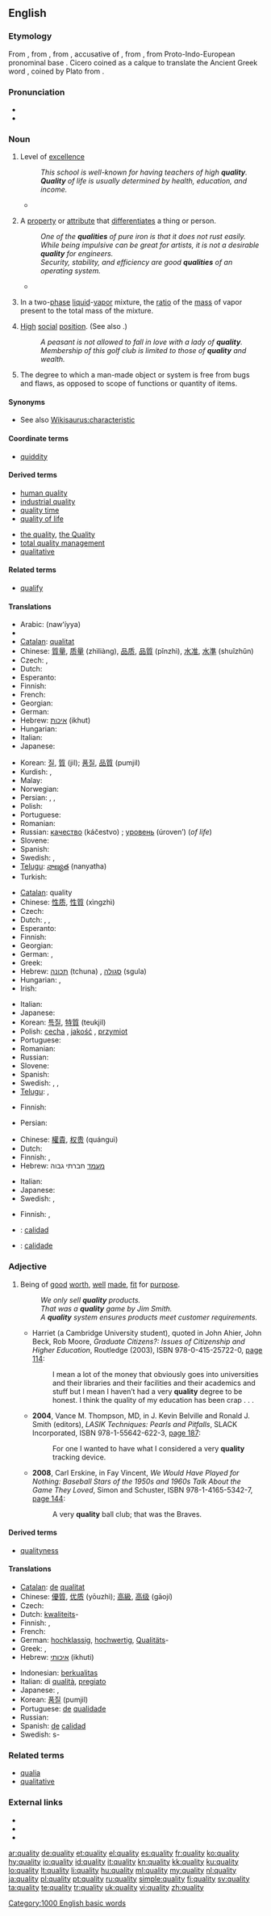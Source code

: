 ==English==
{{wikipedia|dab=Quality (disambiguation)|mul=Quality}}

===Etymology===
From {{etyl|enm}}, from {{etyl|fro}} {{term|qualité}}, from {{etyl|la}} {{term|qualitatem}}, accusative of {{term|qualitas}}, from {{term|qualis||of what kind}}, from Proto-Indo-European pronominal base {{proto|Indo-European|title=|kwo-|who, how}}.  Cicero coined {{term|qualitas}} as a calque to translate the Ancient Greek word {{term|sc=polytonic|ποιότης|tr=poiotes||quality}}, coined by Plato from {{term|sc=polytonic|ποῖος|tr=poios||of what nature, of what kind}}.

===Pronunciation===
* {{IPA|/ˈkwɒl.ɪ.ti/|/ˈkwɑl.ɪ.ti/}}
* {{audio|en-us-quality.ogg|Audio (US)}}

===Noun===
{{en-noun|qualit|ies|-}}

# {{uncountable}} Level of [[excellence]]
#: ''This school is well-known for having teachers of high '''quality'''.''
#: '''''Quality''' of life is usually determined by health, education, and income.''
#* {{RQ:Wodehouse Offing|I|“I'll tell you what you're going to do. Have you a clean shirt?” “Several.” “And a toothbrush?” “Two, both of the finest '''quality'''.” “Then pack them. You're coming to Brinkley tomorrow.”}}
# {{countable}} A [[property]] or [[attribute]] that [[differentiate]]s a thing or person.
#: ''One of the '''qualities''' of pure iron is that it does not rust easily.''
#: ''While being impulsive can be great for artists, it is not a desirable '''quality''' for engineers.''
#: ''Security, stability, and efficiency are good '''qualities''' of an operating system.''
#* {{RQ:Wodehouse Offing|XX|“That's life,” she said, and buzzed off to keep her vigil, leaving me kicking myself because I'd forgotten to say anything about the '''quality''' of mercy not being strained. It isn't, as I dare say you know, and a mention of this might just have done the trick.}}
# {{thermodynamics}} In a two-[[phase]] [[liquid]]-[[vapor]] mixture, the [[ratio]] of the [[mass]] of vapor present to the total mass of the mixture.
# {{archaic}} [[high|High]] [[social]] [[position]]. (See also {{term|the quality}}.)
#: ''A peasant is not allowed to fall in love with a lady of '''quality'''.''
#: ''Membership of this golf club is limited to those of '''quality''' and wealth.''
# {{uncountable}} The degree to which a man-made object or system is free from bugs and flaws, as opposed to scope of functions or quantity of items.

====Synonyms====
* See also [[Wikisaurus:characteristic]]

====Coordinate terms====
* {{sense|a property that differentiates}} [[quiddity]]

====Derived terms====
{{lookfrom|quality}}
{{der-top}}
* [[human quality]]
* [[industrial quality]]
* [[quality time]]
* [[quality of life]]
{{der-mid}}
* [[the quality]], [[the Quality]]
* [[total quality management]]
* [[qualitative]]
{{der-bottom}}

====Related terms====
* [[qualify]]

====Translations====
{{trans-top|level of excellence}}
* Arabic: {{Arab|[[نوعية]]}} (nawʻíyya) {{f}}
* {{trreq|Armenian}}
* [[Catalan]]: [[qualitat]] {{f}}
* Chinese: [[質量]], [[质量]] (zhìliàng), [[品质]], [[品質]] (pǐnzhì), [[水准]], [[水準]] (shuǐzhǔn)
* Czech: {{t-|cs|kvalita|f}}, {{t-|cs|jakost|f}}
* Dutch: {{t+|nl|kwaliteit|f}}
* Esperanto: {{t-|eo|kvalito|xs=Esperanto}}
* Finnish: {{t+|fi|laatu}}
* French: {{t+|fr|qualité|f}}
* Georgian: {{t|ka|ხარისხი|tr=xarisxi|sc=Geor|xs=Georgian}}
* German: {{t+|de|Qualität|f}}
* Hebrew: [[איכות]] (ikhut) {{f}}
* Hungarian: {{t+|hu|minőség}}
* Italian: {{t+|it|qualità|f}}
* Japanese: {{t-|ja|品質|tr=hinshitsu}}
{{trans-mid}}
* Korean: [[질]], [[質]] (jil); [[품질]], [[品質]] (pumjil)
* Kurdish: {{ku-Arab|[[چۆنیی]]}}, {{ku-Arab|[[چۆنێتیی]]}}
* Malay: {{t-|ms|mutu|xs=Malay}}
* Norwegian: {{t+|no|kvalitet}}
* Persian: {{t|fa|کیفیت|xs=Persian}},  {{t|fa|چونی|xs=Persian}},  {{t|fa|کیفیت|tr=keyfiyat|xs=Persian}}
* Polish: {{t+|pl|jakość|f}}
* Portuguese: {{t+|pt|qualidade|f}}
* Romanian: {{t+|ro|calitate|f}}
* Russian: [[качество]] (káčestvo) {{n}}; [[уровень]] (úroven’) {{m}} (''of life'')
* Slovene: {{t+|sl|kakovost|f|alt=kakóvost}}
* Spanish: {{t+|es|calidad|f}}
* Swedish: {{t+|sv|kvalitet|c}}, {{t+|sv|kvalité|c}}
* [[Telugu]]: [[నాణ్యత]] (nanyatha)
* Turkish: {{t|tr|kaliteli}}
{{trans-bottom}}

{{trans-top|differentiating property or attribute}}
* [[Catalan]]: quality {{f}}
* Chinese: [[性质]], [[性質]] (xìngzhì)
* Czech: {{t+|cs|vlastnost|f}}
* Dutch: {{t+|nl|eigenschap|f}},  {{t+|nl|hoedanigheid|f}}, {{t+|nl|kwaliteit|f}}
* Esperanto: {{t+|eo|eco|xs=Esperanto}}
* Finnish: {{t+|fi|ominaisuus}}
* Georgian: {{t|ka|თვისება|tr=t'viseba|sc=Geor|xs=Georgian}}
* German: {{t+|de|Qualität|f}}, {{t+|de|Eigenschaft|f}}
* Greek: {{t+|el|ποιότητα|f|tr=piótita}}
* Hebrew: [[תכונה]] (tchuna) {{f}}, [[סגולה]] (sgula) {{f}}
* Hungarian: {{t+|hu|tulajdonság}}, {{t|hu|sajátság}}
* Irish: {{t-|ga|dúchas|m|xs=Irish}}
{{trans-mid}}
* Italian: {{t+|it|qualità|f}}
* Japanese: {{t+|ja|性質|tr=seishitsu}}
* Korean: [[특질]], [[特質]] (teukjil)
* Polish: [[cecha]] {{f}}, [[jakość]] {{f}}, [[przymiot]] {{m}}
* Portuguese: {{t+|pt|qualidade|f}}
* Romanian: {{t+|ro|calitate|f}}
* Russian: {{t+|ru|качество|n|tr=káčestvo}}
* Slovene: {{t+|sl|kakovost|f|alt=kakóvost}}
* Spanish: {{t-|es|cualidad|f}}
* Swedish: {{t+|sv|kvalitet|c}}, {{t|sv|kvalité|c}}, {{t+|sv|egenskap|c}}
* [[Telugu]]: {{t|te|గుణం|tr=guNam}},  {{t|te|లక్షణం|tr=lakshaNam}}
{{trans-bottom}}

{{trans-top|ratio of the mass of vapor present to the total mass of a two-phase liquid-vapor mixture}}
* Finnish: {{t-|fi|höyrypitoisuus}}
{{trans-mid}}
* Persian: {{t|fa|کسر وزنی بخار در مخلوط بخار-مایع|xs=Persian}}
{{trans-bottom}}

{{trans-top|archaic: social position}}
* Chinese: [[權貴]], [[权贵]] (quánguì)
* Dutch: {{t+|nl|klasse|f}}
* Finnish: {{t-|fi|sääty}},  {{t|fi|säätyläisyys}}
* Hebrew: [[מעמד]] חברתי גבוה
{{trans-mid}}
* Italian: {{t+|it|qualità|f}}
* Japanese: {{t+|ja|品|tr=hin}}
* Swedish: <!--- {{t|sv|förnäm}} is this ever used as a noun?? ---> {{t+|sv|hög}} {{t-|sv|rang}}, {{t+|sv|stånd}}
{{trans-bottom}}

{{trans-top|degree to which a man-made object or system is free from bugs and flaws}}
* Finnish: {{t+|fi|laatu}}, {{t-|fi|laadukkuus}}
{{trans-mid}}
{{trans-bottom}}

{{checktrans-top}}
* {{ttbc|Spanish}}: [[calidad]]
* {{ttbc|Galician}}: [[calidade]]
{{trans-bottom}}

===Adjective===
{{en-adj}}

# Being of [[good]] [[worth]], [[well]] [[made]], [[fit]] for [[purpose]].
#: ''We only sell '''quality''' products.''
#: ''That was a '''quality''' game by Jim Smith.''
#: ''A '''quality''' system ensures products meet customer requirements.''
#* {{ante|2003}} Harriet (a Cambridge University student), quoted in John Ahier, John Beck, Rob Moore, ''Graduate Citizens?: Issues of Citizenship and Higher Education'', Routledge (2003), ISBN 978-0-415-25722-0, [http://books.google.com/books?id=SPcgNSHkwgwC&pg=PA114&dq=quality page 114]:
#*: I mean a lot of the money that obviously goes into universities and their libraries and their facilities and their academics and stuff but I mean I haven’t had a very '''quality''' degree to be honest. I think the quality of my education has been crap . . . <!-- [ellipsis in original book; it's not clear if it's Harriet's or the authors'] -->
#* '''2004''', Vance M. Thompson, MD, in J. Kevin Belville and Ronald J. Smith (editors), ''LASIK Techniques: Pearls and Pitfalls'', SLACK Incorporated, ISBN 978-1-55642-622-3, [http://books.google.com/books?id=nCCj9mE8LP4C&pg=PA187&dq=quality page 187]:
#*: For one I wanted to have what I considered a very '''quality''' tracking device.
#* '''2008''', Carl Erskine, in Fay Vincent, ''We Would Have Played for Nothing: Baseball Stars of the 1950s and 1960s Talk About the Game They Loved'', Simon and Schuster, ISBN 978-1-4165-5342-7, [http://books.google.com/books?id=yvyI6n37RZ4C&pg=PA144&dq=quality page 144]:
#*: A very '''quality''' ball club; that was the Braves.

====Derived terms====
* [[qualityness]]

====Translations====
{{trans-top|being of good worth}}
* [[Catalan]]: [[de]] [[qualitat]]
* Chinese: [[優質]], [[优质]] (yōuzhì); [[高級]], [[高级]] (gāojí)
* Czech: {{t|cs|kvalitní}}
* Dutch: [[kwaliteit]]s-
* Finnish: {{t-|fi|hyvälaatuinen}}, {{t+|fi|laadukas}}
* French: {{t|fr|de qualité}}
* German: [[hochklassig]], [[hochwertig]], [[Qualität]]s-
* Greek: {{t+|el|ποιοτικός|m|tr=piotikos}}, {{t+|el|καλοφτιαγμένος|m|tr=kaloftiagmenos}}
* Hebrew: [[איכותי]] (ikhuti)
{{trans-mid}}
* Indonesian: [[berkualitas]]
* Italian: di [[qualità]], [[pregiato]] {{m}}
* Japanese: {{t|ja|品質の良い|tr=hinshitsu no yoi}}, {{t|ja|良質な|tr=ryōshitsu na}}
* Korean: [[품질]] (pumjil)
* Portuguese: [[de]] [[qualidade]]
* Russian: {{t+|ru|качественный|tr=káčestvennyj}}
* Spanish: [[de]] [[calidad]]
* Swedish: {{t+|sv|kvalitet}}s-
{{trans-bottom}}

===Related terms===
* [[qualia]]
* [[qualitative]]

===External links===
* {{R:Webster 1913}}
* {{R:Century 1911}}
* {{R:OneLook}}

[[Category:1000 English basic words]]

[[ar:quality]]
[[de:quality]]
[[et:quality]]
[[el:quality]]
[[es:quality]]
[[fr:quality]]
[[ko:quality]]
[[hy:quality]]
[[io:quality]]
[[id:quality]]
[[it:quality]]
[[kn:quality]]
[[kk:quality]]
[[ku:quality]]
[[lo:quality]]
[[lt:quality]]
[[li:quality]]
[[hu:quality]]
[[ml:quality]]
[[my:quality]]
[[nl:quality]]
[[ja:quality]]
[[pl:quality]]
[[pt:quality]]
[[ru:quality]]
[[simple:quality]]
[[fi:quality]]
[[sv:quality]]
[[ta:quality]]
[[te:quality]]
[[tr:quality]]
[[uk:quality]]
[[vi:quality]]
[[zh:quality]]